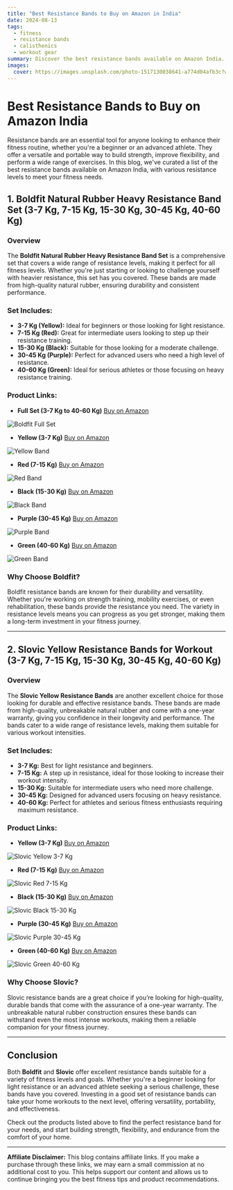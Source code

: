 ```yaml
---
title: "Best Resistance Bands to Buy on Amazon in India"
date: 2024-08-13
tags:
  - fitness
  - resistance bands
  - calisthenics
  - workout gear
summary: Discover the best resistance bands available on Amazon India. We've curated a list of top-quality options for your home workout, with various resistance levels to suit all fitness goals.
images:
  cover: https://images.unsplash.com/photo-1517130038641-a774d04afb3c?w=900&auto=format&fit=crop&q=60&ixlib=rb-4.0.3&ixid=M3wxMjA3fDB8MHxzZWFyY2h8Nnx8cmVzaXN0YW5jZSUyMGJhbmR8ZW58MHx8MHx8fDA%3D
---
```


# Best Resistance Bands to Buy on Amazon India

Resistance bands are an essential tool for anyone looking to enhance their fitness routine, whether you're a beginner or an advanced athlete. They offer a versatile and portable way to build strength, improve flexibility, and perform a wide range of exercises. In this blog, we've curated a list of the best resistance bands available on Amazon India, with various resistance levels to meet your fitness needs.

## 1. Boldfit Natural Rubber Heavy Resistance Band Set (3-7 Kg, 7-15 Kg, 15-30 Kg, 30-45 Kg, 40-60 Kg)

### Overview

The **Boldfit Natural Rubber Heavy Resistance Band Set** is a comprehensive set that covers a wide range of resistance levels, making it perfect for all fitness levels. Whether you're just starting or looking to challenge yourself with heavier resistance, this set has you covered. These bands are made from high-quality natural rubber, ensuring durability and consistent performance.

### Set Includes:
- **3-7 Kg (Yellow):** Ideal for beginners or those looking for light resistance.
- **7-15 Kg (Red):** Great for intermediate users looking to step up their resistance training.
- **15-30 Kg (Black):** Suitable for those looking for a moderate challenge.
- **30-45 Kg (Purple):** Perfect for advanced users who need a high level of resistance.
- **40-60 Kg (Green):** Ideal for serious athletes or those focusing on heavy resistance training.

### Product Links:

- **Full Set (3-7 Kg to 40-60 Kg)**  [Buy on Amazon](https://amzn.to/3X3YSPG)  
  
![Boldfit Full Set](https://m.media-amazon.com/images/I/71Nlk657KcL._SX679_.jpg)

- **Yellow (3-7 Kg)**  [Buy on Amazon](https://amzn.to/4fLC3aL)
  
![Yellow Band](https://m.media-amazon.com/images/I/61pqeHoXFZL._SX679_.jpg)

- **Red (7-15 Kg)**  [Buy on Amazon](https://amzn.to/3WOgiOQ)  

![Red Band](https://m.media-amazon.com/images/I/61k+YuDZf9L._SX679_.jpg)

- **Black (15-30 Kg)**  [Buy on Amazon](https://amzn.to/4fHLKqP)  
  
![Black Band](https://m.media-amazon.com/images/I/51UWwpEZ9VL._SX679_.jpg)

- **Purple (30-45 Kg)**  [Buy on Amazon](https://amzn.to/3WOgPAk)  

![Purple Band](https://m.media-amazon.com/images/I/61B9rcEGKAL._SX679_.jpg)

- **Green (40-60 Kg)**  [Buy on Amazon](https://amzn.to/3WIMWl3)  

![Green Band](https://m.media-amazon.com/images/I/71heGCCydmL._SX679_.jpg)

### Why Choose Boldfit?

Boldfit resistance bands are known for their durability and versatility. Whether you're working on strength training, mobility exercises, or even rehabilitation, these bands provide the resistance you need. The variety in resistance levels means you can progress as you get stronger, making them a long-term investment in your fitness journey.

---

## 2. Slovic Yellow Resistance Bands for Workout (3-7 Kg, 7-15 Kg, 15-30 Kg, 30-45 Kg, 40-60 Kg)

### Overview

The **Slovic Yellow Resistance Bands** are another excellent choice for those looking for durable and effective resistance bands. These bands are made from high-quality, unbreakable natural rubber and come with a one-year warranty, giving you confidence in their longevity and performance. The bands cater to a wide range of resistance levels, making them suitable for various workout intensities.

### Set Includes:
- **3-7 Kg:** Best for light resistance and beginners.
- **7-15 Kg:** A step up in resistance, ideal for those looking to increase their workout intensity.
- **15-30 Kg:** Suitable for intermediate users who need more challenge.
- **30-45 Kg:** Designed for advanced users focusing on heavy resistance.
- **40-60 Kg:** Perfect for athletes and serious fitness enthusiasts requiring maximum resistance.

### Product Links:

- **Yellow (3-7 Kg)**  [Buy on Amazon](https://amzn.to/3X7kDOM)  

![Slovic Yellow 3-7 Kg](https://m.media-amazon.com/images/I/71wBFr11KQL._SX679_.jpg)

- **Red (7-15 Kg)**  [Buy on Amazon](https://amzn.to/3YK5291)  
  
![Slovic Red 7-15 Kg](https://m.media-amazon.com/images/I/7157hQELHjL._SX679_.jpg)

- **Black (15-30 Kg)**  [Buy on Amazon](https://amzn.to/3YFGf5S)  

![Slovic Black 15-30 Kg](https://m.media-amazon.com/images/I/71T-ez6gPWL._SX679_.jpg)

- **Purple (30-45 Kg)**  [Buy on Amazon](https://amzn.to/4dnpOiW)  

![Slovic Purple 30-45 Kg](https://m.media-amazon.com/images/I/71JCRLfoZ4L._SX679_.jpg)

- **Green (40-60 Kg)**  [Buy on Amazon](https://amzn.to/3Ay9Io8)  

![Slovic Green 40-60 Kg](https://m.media-amazon.com/images/I/81cOrJdXVPL._SX679_.jpg)

### Why Choose Slovic?

Slovic resistance bands are a great choice if you’re looking for high-quality, durable bands that come with the assurance of a one-year warranty. The unbreakable natural rubber construction ensures these bands can withstand even the most intense workouts, making them a reliable companion for your fitness journey.

---

## Conclusion

Both **Boldfit** and **Slovic** offer excellent resistance bands suitable for a variety of fitness levels and goals. Whether you're a beginner looking for light resistance or an advanced athlete seeking a serious challenge, these bands have you covered. Investing in a good set of resistance bands can take your home workouts to the next level, offering versatility, portability, and effectiveness.

Check out the products listed above to find the perfect resistance band for your needs, and start building strength, flexibility, and endurance from the comfort of your home.

---

**Affiliate Disclaimer:** This blog contains affiliate links. If you make a purchase through these links, we may earn a small commission at no additional cost to you. This helps support our content and allows us to continue bringing you the best fitness tips and product recommendations.
